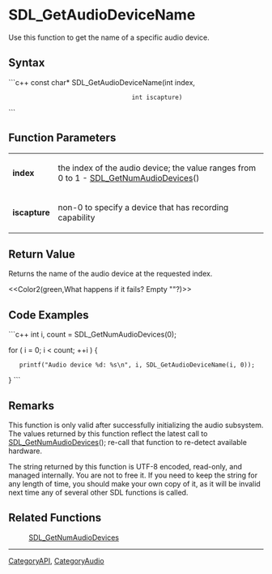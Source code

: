 <!-- pragma section-numbers off -->
<!-- pragma disable-camelcase -->

= SDL_GetAudioDeviceName =
Use this function to get the name of a specific audio device.


== Syntax ==
```c++
const char* SDL_GetAudioDeviceName(int index,
                                   int iscapture)
```

== Function Parameters ==
{|
|'''index'''
|the index of the audio device; the value ranges from 0 to 1 - [[SDL_GetNumAudioDevices]]()
|-
|'''iscapture'''
|non-0 to specify a device that has recording capability
|}

== Return Value ==
Returns the name of the audio device at the requested index.

<<Color2(green,What happens if it fails?  Empty ""?)>>

== Code Examples ==
```c++
int i, count = SDL_GetNumAudioDevices(0);

for ( i = 0; i < count; ++i ) {
    printf("Audio device %d: %s\n", i, SDL_GetAudioDeviceName(i, 0));
}
```

== Remarks ==
This function is only valid after successfully initializing the audio subsystem.
The values returned by this function reflect the latest call to [[SDL_GetNumAudioDevices]](); re-call that function to re-detect available hardware.

The string returned by this function is UTF-8 encoded, read-only, and managed internally. You are not to free it. If you need to keep the string for any length of time, you should make your own copy of it, as it will be invalid next time any of several other SDL functions is called.

== Related Functions ==
:[[SDL_GetNumAudioDevices]]

----
[[CategoryAPI]], [[CategoryAudio]]
